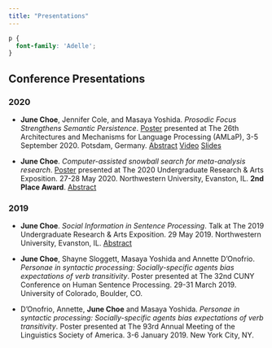 ```yaml
---
title: "Presentations"
---
```


```css
p {
  font-family: 'Adelle';
}
```

## Conference Presentations

### 2020

* **June Choe**, Jennifer Cole, and Masaya Yoshida. *Prosodic Focus Strengthens Semantic Persistence*. [Poster](static/poster/AMLAP2020.pdf) presented at The 26th Architectures and Mechanisms for Language Processing (AMLaP), 3-5 September 2020. Potsdam, Germany. [Abstract](static/abstract/AMLAP_2020_Abstract.pdf) [Video](https://osf.io/fjkp9/) [Slides](static/slides/AMLAP_2020_Slides.pdf)

* **June Choe**. *Computer-assisted snowball search for meta-analysis research*. [Poster](static/poster/Snowballer_June_Choe.pdf) presented at The 2020 Undergraduate Research & Arts Exposition. 27-28 May 2020. Northwestern University, Evanston, IL.  **2nd Place Award**. [Abstract](static/abstract/Expo_2020_Abstract.pdf)

### 2019

* **June Choe**. *Social Information in Sentence Processing*. Talk at The 2019 Undergraduate Research & Arts Exposition. 29 May 2019. Northwestern University, Evanston, IL. [Abstract](static/abstract/Expo_2019_Abstract.pdf)

* **June Choe**, Shayne Sloggett, Masaya Yoshida and Annette D'Onofrio. *Personae in syntactic processing: Socially-specific agents bias expectations of verb transitivity*. Poster presented at The 32nd CUNY Conference on Human Sentence Processing. 29-31 March 2019. University of Colorado, Boulder, CO.

* D’Onofrio, Annette, **June Choe** and Masaya Yoshida. *Personae in syntactic processing: Socially-specific agents bias expectations of verb transitivity*. Poster presented at The 93rd Annual Meeting of the Linguistics Society of America. 3-6 January 2019. New York City, NY.

